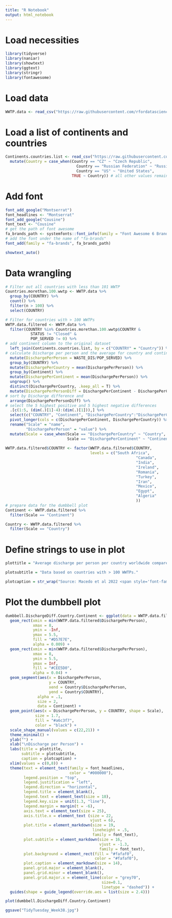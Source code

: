 ```yaml
---
title: "R Notebook"
output: html_notebook
---
```


# Load necessities
```r
library(tidyverse)
library(naniar)
library(showtext)
library(ggtext)
library(stringr)
library(fontawesome)
```

# Load data
```r
WWTP.data <- read_csv("https://raw.githubusercontent.com/rfordatascience/tidytuesday/master/data/2022/2022-09-20/HydroWASTE_v10.csv")
```
# Load a list of continents and countries
```r
Continents.countries.list <- read_csv("https://raw.githubusercontent.com/dbouquin/IS_608/master/NanosatDB_munging/Countries-Continents.csv") %>%
  mutate(Country = case_when(Country == "CZ" ~ "Czech Republic",
                               Country == "Russian Federation" ~ "Russia",
                               Country == "US" ~ "United States",
                             TRUE ~ Country)) # all other values remain the same
```
# Add font
```r
font_add_google("Montserrat")
font_headlines <- "Montserrat"
font_add_google("Cousine")
font_text <- "Cousine"
# get the path of font awesome
fa_brands_path <- systemfonts::font_info(family = "Font Awesome 6 Brands")[["path"]]
# add the font under the name of "fa-brands"
font_add(family = "fa-brands", fa_brands_path)

showtext_auto()
```


# Data wrangling
```r
# Filter out all countries with less than 101 WWTP
Countries.morethan.100.wwtp <- WWTP.data %>%
  group_by(COUNTRY) %>%
  count() %>%
  filter(n > 100) %>%
  select(COUNTRY)

# Filter for countries with > 100 WWTPs
WWTP.data.filtered <- WWTP.data %>%
  filter(COUNTRY %in% Countries.morethan.100.wwtp$COUNTRY &
           STATUS != "Closed" &
           POP_SERVED != 0) %>%
# add continent column to the original dataset
  left_join(Continents.countries.list, by = c("COUNTRY" = "Country")) %>%
# calculate Discharge per person and the average for country and continent
  mutate(DischargePerPerson = WASTE_DIS/POP_SERVED) %>%
  group_by(COUNTRY) %>%
  mutate(DischargePerCountry = mean(DischargePerPerson)) %>%
  group_by(Continent) %>%
  mutate(DischargePerContinent = mean(DischargePerPerson)) %>%
  ungroup() %>%
  distinct(DischargePerCountry, .keep_all = T) %>%
  mutate(DischargePerPersonDiff = DischargePerContinent - DischargePerCountry) %>%
# sort by Discharge difference and
  arrange(DischargePerPersonDiff) %>%
# select the 5 highest positive and 5 highest negative differences
  .[c(1:5, (dim(.)[1]-4):(dim(.)[1])),] %>%
  select(c("COUNTRY", "Continent", "DischargePerCountry":"DischargePerContinent")) %>%
  pivot_longer(cols = c(DischargePerContinent, DischargePerCountry)) %>%
  rename("Scale" = "name",
         "DischargePerPerson" = "value") %>%
  mutate(Scale = case_when(Scale == "DischargePerCountry" ~ "Country",
                           Scale == "DischargePerContinent" ~ "Continent"))
  
WWTP.data.filtered$COUNTRY <- factor(WWTP.data.filtered$COUNTRY, 
                                     levels = c("South Africa",
                                                         "Canada",
                                                         "India",
                                                         "Ireland",
                                                         "Romania",
                                                         "Turkey",
                                                         "Iran",
                                                         "Mexico",
                                                         "Egypt",
                                                         "Algeria"
                                                         ))
# prepare data for the dumbbell plot
Continent <- WWTP.data.filtered %>%
  filter(Scale == "Continent")

Country <- WWTP.data.filtered %>%
  filter(Scale == "Country")
```

# Define strings to use in plot
```r
plottitle = "Average discharge per person per country worldwide compared to their respective continents average.<br>The Plot shows the top 5 countries discharging less (<span style='color:#7b9f66'>green</span>) and more (<span style='color: #d57e7e'>red</span>) than the average of the continent."

plotsubtitle = "Data based on countries with > 100 WWTPs."

plotcaption = str_wrap("Source: Macedo et al 2022 <span style='font-family:\"fa-brands\"'>&#xf09b;</span> DoZi93/TidyTuesday #TidyTuesday #rstats")
```

# Plot the dumbbell plot
```r
dumbbell.DischargeDiff.Country.Continent <- ggplot(data = WWTP.data.filtered) +
  geom_rect(xmin = min(WWTP.data.filtered$DischargePerPerson),
            xmax = 8,
            ymin = -Inf,
            ymax = 5.5,
            fill = "#D57E7E",
            alpha = 0.009) +
  geom_rect(xmin = min(WWTP.data.filtered$DischargePerPerson),
            xmax = 8,
            ymin = 5.5,
            ymax = Inf,
            fill = "#CEE5D0",
            alpha = 0.04) +
  geom_segment(aes(x = DischargePerPerson,
                   y = COUNTRY,
                   xend = Country$DischargePerPerson,
                   yend = Country$COUNTRY),
              alpha = .1,
              size = 2,
              data = Continent) +
  geom_point(aes(x = DischargePerPerson, y = COUNTRY, shape = Scale),
             size = 1.7,
             fill = "#a6c3f7",
             color = "black") +
  scale_shape_manual(values = c(22,21)) +
  theme_minimal() +
  ylab("") +
  xlab("\nDischarge per Person") +
  labs(title = plottitle,
       subtitle = plotsubtitle,
       caption = plotcaption) +
  xlim(values = c(0,8)) +
  theme(text = element_text(family = font_headlines,
                            color = "#000000"),
        legend.position = "top",
        legend.justification = "left",
        legend.direction = "horizontal",
        legend.title = element_blank(),
        legend.text = element_text(size = 18),
        legend.key.size = unit(1.3, "line"),
        legend.margin = margin(t = -6),
        axis.text = element_text(size = 25),
        axis.title.x = element_text (size = 22,
                                     vjust = 6),
        plot.title = element_markdown(size = 19,
                                      lineheight = .5,
                                      family = font_text),
        plot.subtitle = element_markdown(size = 16,
                                         vjust = -1.3,
                                         family = font_text),
        plot.background = element_rect(fill = "#fafaf0",
                                       color = "#fafaf0"),
        plot.caption = element_markdown(size = 14),
        panel.grid.major = element_blank(),
        panel.grid.minor = element_blank(),
        panel.grid.major.x = element_line(color = "grey70",
                                          size=0.1,
                                          linetype = "dashed")) +
  guides(shape = guide_legend(override.aes = list(size = 2.4)))

plot(dumbbell.DischargeDiff.Country.Continent)

ggsave("TidyTuesday_Week38.jpg")
```

